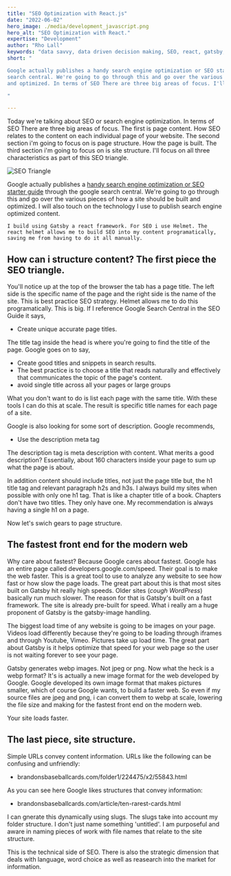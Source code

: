 ```yaml
---
title: "SEO Optimization with React.js"
date: "2022-06-02"
hero_image: ./media/development_javascript.png
hero_alt: "SEO Optimization with React."
expertise: "Development"
author: "Rho Lall"
keywords: "data savvy, data driven decision making, SEO, react, gatsby, gatsby helmet"
short: "

Google actually publishes a handy search engine optimization or SEO starter guide through the google
search central. We're going to go through this and go over the various pieces of how a site should be built
and optimized. In terms of SEO There are three big areas of focus. I'll focus on all three parts of this SEO triangle.

"

---
```



Today we're talking about SEO or search engine optimization. In terms of SEO There are three big areas of focus. 
The first is page content.  How SEO relates to the content on each individual page of your website.
The second section i'm going to focus on is page structure. How the page is built.
The third section i'm going to focus on is site structure.
I'll focus on all three characteristics as part of this SEO triangle.

![SEO Triangle](./media/content/seo_triangle.png) 

Google actually publishes a [handy search engine optimization or SEO starter guide](https://developers.google.com/search/docs/beginner/seo-starter-guide)
 through the google search central. We're going to go through this and go over the various pieces of how a site should be built
and optimized. I will also touch on the technology I use to publish search engine optimized content.

`I build using Gatsby a react framework. For SEO i use Helmet. The react helmet allows me to build SEO
into my content programatically, saving me from having to do it all manually.`

## How can i structure content? The first piece the SEO triangle.

You'll notice up at the top of the browser the tab has a page title. The left side is the specific name of the page and the right side is the name of the
site. This is best practice SEO strategy. Helmet allows me to do this programatically. This is big.
If I reference Google Search Central in the SEO Guide it says, 

- Create unique accurate page titles.

The title tag inside the head is where you're going to find the title of the page. Google goes on to say,

- Create good titles and snippets in search results.
- The best practice is to choose a title that reads naturally and effectively that communicates the topic of the page's content.
- avoid single title across all your pages or large groups

What you don't want to do is list each page with the same title. With these tools I can do this at scale.
The result is specific title names for each page of a site. 


Google is also looking for some sort of description. Google recommends,

- Use the description meta tag

The description tag is meta description with content. What merits a good description? 
Essentially, about 160 characters inside your page to sum up what the page is about.

In addition content should include titles, not just the page title but, the h1 title tag and relevant
paragraph h2s and h3s. I always build my sites when possible with only one h1 tag. That is like a chapter
title of a book. Chapters don't have two titles. They only have one.
My recommendation is always having a single h1 on a page.

Now let's swich gears to page structure.

## The fastest front end for the modern web

Why  care about fastest?  Because Google cares about fastest.
Google has an entire page called developers.google.com/speed. 
Their goal is to make the web faster.
This is a great tool to use to analyze any website to see how fast or how slow the page loads.
The great part about this is that most sites built on Gatsby hit really high speeds. 
Older sites (*cough WordPress*) basically run much slower.
The reason for that is Gatsby's built on a fast framework.
The site is already pre-built for speed.
What i really am a huge proponent of Gatsby is the gatsby-image handling.

The biggest load time of any website is going to be images on your page.
Videos load differently because they're going to be loading through iframes and through Youtube, Vimeo.
Pictures take up load time.
The great part about Gatsby is it helps optimize that speed for your web page so the user is
not waiting forever to see your page.

Gatsby generates webp images. Not jpeg or png. Now what the heck is a webp format?
It's is actually a new image format for the web developed by Google.
Google developed its own image format that makes pictures smaller, which of
course Google wants, to build a faster web.
So even if my source files are jpeg and png, i can convert them to webp at scale, lowering the file size
and making for the fastest front end on the modern web.

Your site loads faster.

## The last piece, site structure.

Simple URLs convey content information. URLs like the
following can be confusing and unfriendly:

- brandonsbaseballcards.com/folder1/224475/x2/55843.html

As you can see here Google likes structures that convey information:

-  brandonsbaseballcards.com/article/ten-rarest-cards.html

I can gnerate this dynamically using slugs. The slugs take into account my
folder structure. I don't just name something 'untitled'. I am purposeful and aware in naming pieces
of work with file names that relate to the site structure. 

This is the technical side of SEO. There is also the strategic dimension that deals with language, word choice as well as reasearch into the market for information.